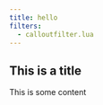 ```yaml
---
title: hello
filters:
  - calloutfilter.lua
---
```



::: callout-note

## This is a title

This is some content

:::